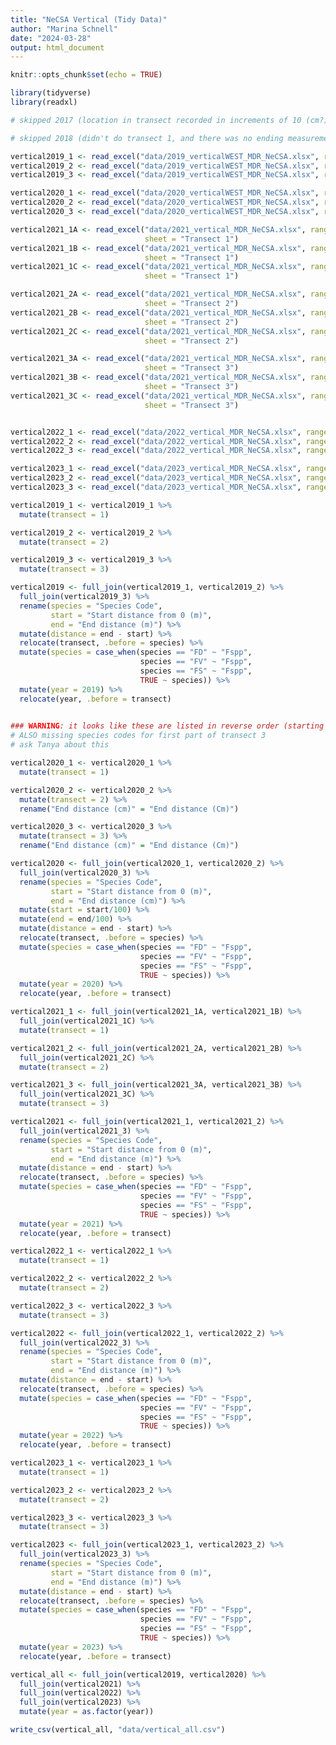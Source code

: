 ```yaml
---
title: "NeCSA Vertical (Tidy Data)"
author: "Marina Schnell"
date: "2024-03-28"
output: html_document
---
```


```r
knitr::opts_chunk$set(echo = TRUE)
```

```r
library(tidyverse)
library(readxl)
```

```r

# skipped 2017 (location in transect recorded in increments of 10 (cm?), and for T1 and T2 there are blanks next to the location numbers, and in T3 the location is blank for the last of the recorded species)

# skipped 2018 (didn't do transect 1, and there was no ending measurement)

vertical2019_1 <- read_excel("data/2019_verticalWEST_MDR_NeCSA.xlsx", range = "F6:H61")
vertical2019_2 <- read_excel("data/2019_verticalWEST_MDR_NeCSA.xlsx", range = "J6:L124")
vertical2019_3 <- read_excel("data/2019_verticalWEST_MDR_NeCSA.xlsx", range = "N6:P53")

vertical2020_1 <- read_excel("data/2020_verticalWEST_MDR_NeCSA.xlsx", range = "F6:H104")
vertical2020_2 <- read_excel("data/2020_verticalWEST_MDR_NeCSA.xlsx", range = "J6:L193")
vertical2020_3 <- read_excel("data/2020_verticalWEST_MDR_NeCSA.xlsx", range = "N6:P188")

vertical2021_1A <- read_excel("data/2021_vertical_MDR_NeCSA.xlsx", range = "F6:H50",
                              sheet = "Transect 1")
vertical2021_1B <- read_excel("data/2021_vertical_MDR_NeCSA.xlsx", range = "J6:L50",
                              sheet = "Transect 1")
vertical2021_1C <- read_excel("data/2021_vertical_MDR_NeCSA.xlsx", range = "N6:P47",
                              sheet = "Transect 1")

vertical2021_2A <- read_excel("data/2021_vertical_MDR_NeCSA.xlsx", range = "F6:H50",
                              sheet = "Transect 2")
vertical2021_2B <- read_excel("data/2021_vertical_MDR_NeCSA.xlsx", range = "J6:L240",
                              sheet = "Transect 2")
vertical2021_2C <- read_excel("data/2021_vertical_MDR_NeCSA.xlsx", range = "N6:P247",
                              sheet = "Transect 2")

vertical2021_3A <- read_excel("data/2021_vertical_MDR_NeCSA.xlsx", range = "F6:H50",
                              sheet = "Transect 3")
vertical2021_3B <- read_excel("data/2021_vertical_MDR_NeCSA.xlsx", range = "J6:L240",
                              sheet = "Transect 3")
vertical2021_3C <- read_excel("data/2021_vertical_MDR_NeCSA.xlsx", range = "N6:P247",
                              sheet = "Transect 3")


vertical2022_1 <- read_excel("data/2022_vertical_MDR_NeCSA.xlsx", range = "F6:H150")
vertical2022_2 <- read_excel("data/2022_vertical_MDR_NeCSA.xlsx", range = "J6:L240")
vertical2022_3 <- read_excel("data/2022_vertical_MDR_NeCSA.xlsx", range = "N6:P247")

vertical2023_1 <- read_excel("data/2023_vertical_MDR_NeCSA.xlsx", range = "F6:H147")
vertical2023_2 <- read_excel("data/2023_vertical_MDR_NeCSA.xlsx", range = "J6:L202")
vertical2023_3 <- read_excel("data/2023_vertical_MDR_NeCSA.xlsx", range = "N6:P161")

```

```r
vertical2019_1 <- vertical2019_1 %>%
  mutate(transect = 1)

vertical2019_2 <- vertical2019_2 %>%
  mutate(transect = 2)

vertical2019_3 <- vertical2019_3 %>%
  mutate(transect = 3)

vertical2019 <- full_join(vertical2019_1, vertical2019_2) %>% 
  full_join(vertical2019_3) %>% 
  rename(species = "Species Code",
         start = "Start distance from 0 (m)",
         end = "End distance (m)") %>%
  mutate(distance = end - start) %>%
  relocate(transect, .before = species) %>%
  mutate(species = case_when(species == "FD" ~ "Fspp",
                             species == "FV" ~ "Fspp",
                             species == "FS" ~ "Fspp",
                             TRUE ~ species)) %>%
  mutate(year = 2019) %>%
  relocate(year, .before = transect)
  

```

```r

### WARNING: it looks like these are listed in reverse order (starting at low tide mark)
# ALSO missing species codes for first part of transect 3
# ask Tanya about this

vertical2020_1 <- vertical2020_1 %>%
  mutate(transect = 1)

vertical2020_2 <- vertical2020_2 %>%
  mutate(transect = 2) %>%
  rename("End distance (cm)" = "End distance (Cm)")

vertical2020_3 <- vertical2020_3 %>%
  mutate(transect = 3) %>%
  rename("End distance (cm)" = "End distance (Cm)")

vertical2020 <- full_join(vertical2020_1, vertical2020_2) %>% 
  full_join(vertical2020_3) %>% 
  rename(species = "Species Code",
         start = "Start distance from 0 (m)",
         end = "End distance (cm)") %>%
  mutate(start = start/100) %>%
  mutate(end = end/100) %>%
  mutate(distance = end - start) %>%
  relocate(transect, .before = species) %>%
  mutate(species = case_when(species == "FD" ~ "Fspp",
                             species == "FV" ~ "Fspp",
                             species == "FS" ~ "Fspp",
                             TRUE ~ species)) %>%
  mutate(year = 2020) %>%
  relocate(year, .before = transect)

```

```r
vertical2021_1 <- full_join(vertical2021_1A, vertical2021_1B) %>%
  full_join(vertical2021_1C) %>%
  mutate(transect = 1)

vertical2021_2 <- full_join(vertical2021_2A, vertical2021_2B) %>%
  full_join(vertical2021_2C) %>%
  mutate(transect = 2)

vertical2021_3 <- full_join(vertical2021_3A, vertical2021_3B) %>%
  full_join(vertical2021_3C) %>%
  mutate(transect = 3)

vertical2021 <- full_join(vertical2021_1, vertical2021_2) %>% 
  full_join(vertical2021_3) %>% 
  rename(species = "Species Code",
         start = "Start distance from 0 (m)",
         end = "End distance (m)") %>%
  mutate(distance = end - start) %>%
  relocate(transect, .before = species) %>%
  mutate(species = case_when(species == "FD" ~ "Fspp",
                             species == "FV" ~ "Fspp",
                             species == "FS" ~ "Fspp",
                             TRUE ~ species)) %>%
  mutate(year = 2021) %>%
  relocate(year, .before = transect)

```

```r
vertical2022_1 <- vertical2022_1 %>%
  mutate(transect = 1)

vertical2022_2 <- vertical2022_2 %>%
  mutate(transect = 2)

vertical2022_3 <- vertical2022_3 %>%
  mutate(transect = 3)

vertical2022 <- full_join(vertical2022_1, vertical2022_2) %>% 
  full_join(vertical2022_3) %>% 
  rename(species = "Species Code",
         start = "Start distance from 0 (m)",
         end = "End distance (m)") %>%
  mutate(distance = end - start) %>%
  relocate(transect, .before = species) %>%
  mutate(species = case_when(species == "FD" ~ "Fspp",
                             species == "FV" ~ "Fspp",
                             species == "FS" ~ "Fspp",
                             TRUE ~ species)) %>%
  mutate(year = 2022) %>%
  relocate(year, .before = transect)

```

```r
vertical2023_1 <- vertical2023_1 %>%
  mutate(transect = 1)

vertical2023_2 <- vertical2023_2 %>%
  mutate(transect = 2)

vertical2023_3 <- vertical2023_3 %>%
  mutate(transect = 3)

vertical2023 <- full_join(vertical2023_1, vertical2023_2) %>% 
  full_join(vertical2023_3) %>% 
  rename(species = "Species Code",
         start = "Start distance from 0 (m)",
         end = "End distance (m)") %>%
  mutate(distance = end - start) %>%
  relocate(transect, .before = species) %>%
  mutate(species = case_when(species == "FD" ~ "Fspp",
                             species == "FV" ~ "Fspp",
                             species == "FS" ~ "Fspp",
                             TRUE ~ species)) %>%
  mutate(year = 2023) %>%
  relocate(year, .before = transect)

```

```r
vertical_all <- full_join(vertical2019, vertical2020) %>%
  full_join(vertical2021) %>%
  full_join(vertical2022) %>%
  full_join(vertical2023) %>%
  mutate(year = as.factor(year))

write_csv(vertical_all, "data/vertical_all.csv")

```